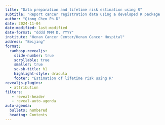 ```yaml
---
title: "Data preparation and lifetime risk estimation using R"
subtitle: "Report cancer registration data using a developed R package canregtools"
author: "Qiong Chen Ph.D"
date: 2024-11-04
date-modified: last-modified
date-format: "dddd MMM D, YYYY"
institute: "Henan Cancer Center/Henan Cancer Hospital"
address: "Beijing"
format:
  canhosp-revealjs:
    slide-number: true
    scrollable: true
    smaller: true
    sc-sb-title: h1
    highlight-style: dracula
    footer: "Estimation of lifetime risk using R"
revealjs-plugins:
  - attribution
filters:
   - reveal-header
   - reveal-auto-agenda
auto-agenda:
  bullets: numbered
  heading: Contents
---
```


